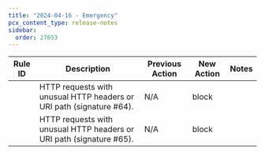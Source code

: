 ```yaml
---
title: "2024-04-16 - Emergency"
pcx_content_type: release-notes
sidebar:
  order: 27653
---
```



<table style="width: 100%">
	<thead>
		<tr>
			<th>Rule ID</th>
			<th>Description</th>
			<th>Previous Action</th>
			<th>New Action</th>
			<th>Notes</th>
		</tr>
	</thead>
	<tbody>
		<tr>
			<td>
				<RuleID id="767bd3e188fc46f79827e95e05ad9070" />
			</td>
			<td>
				HTTP requests with unusual HTTP headers or URI path (signature #64).
			</td>
			<td>N/A</td>
			<td>block</td>
			<td></td>
		</tr>
		<tr>
			<td>
				<RuleID id="8655dc40759f43b9878b775d890b8f4e" />
			</td>
			<td>
				HTTP requests with unusual HTTP headers or URI path (signature #65).
			</td>
			<td>N/A</td>
			<td>block</td>
			<td></td>
		</tr>
	</tbody>
</table>
